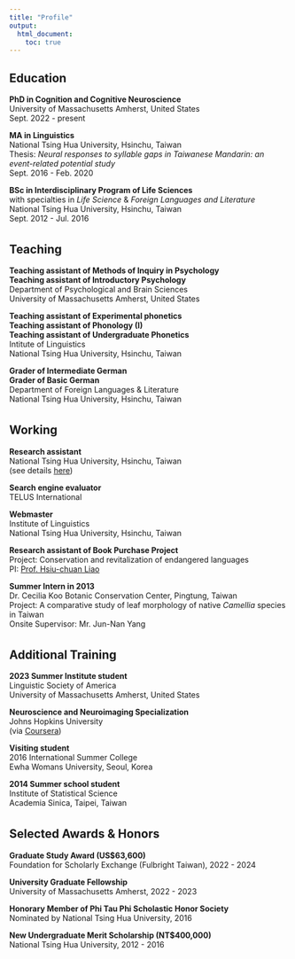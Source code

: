 ---
title: "Profile"
output:
  html_document:
    toc: true
---
## Education  
**PhD in Cognition and Cognitive Neuroscience**  
University of Massachusetts Amherst, United States  
Sept. 2022 - present  

**MA in Linguistics**  
National Tsing Hua University, Hsinchu, Taiwan  
Thesis: *Neural responses to syllable gaps in Taiwanese Mandarin: an event-related potential study*  
Sept. 2016 - Feb. 2020  

**BSc in Interdisciplinary Program of Life Sciences**  
with specialties in *Life Science* & *Foreign Languages and Literature*  
National Tsing Hua University, Hsinchu, Taiwan  
Sept. 2012 - Jul. 2016  

<div style="margin-bottom:35px;">
</div>

## Teaching 
**Teaching assistant of Methods of Inquiry in Psychology**  
**Teaching assistant of Introductory Psychology**  
Department of Psychological and Brain Sciences  
University of Massachusetts Amherst, United States  

**Teaching assistant of Experimental phonetics**  
**Teaching assistant of Phonology (I)**  
**Teaching assistant of Undergraduate Phonetics**  
Intitute of Linguistics  
National Tsing Hua University, Hsinchu, Taiwan  

**Grader of Intermediate German**  
**Grader of Basic German**  
Department of Foreign Languages & Literature  
National Tsing Hua University, Hsinchu, Taiwan 

<div style="margin-bottom:35px;">
</div>

## Working

**Research assistant**  
National Tsing Hua University, Hsinchu, Taiwan  
(see details [here](past.html))

**Search engine evaluator**  
TELUS International  

**Webmaster**  
Institute of Linguistics  
National Tsing Hua University, Hsinchu, Taiwan  

**Research assistant of Book Purchase Project**  
Project: Conservation and revitalization of endangered languages  
PI: [Prof. Hsiu-chuan Liao](http://ling.hss.nthu.edu.tw/faculty/hcliao/index.html)  

**Summer Intern in 2013**  
Dr. Cecilia Koo Botanic Conservation Center, Pingtung, Taiwan  
Project: A comparative study of leaf morphology of native *Camellia* species in Taiwan  
Onsite Supervisor: Mr. Jun-Nan Yang

<div style="margin-bottom:35px;">
</div>

## Additional Training 
**2023 Summer Institute student**  
Linguistic Society of America  
University of Massachusetts Amherst, United States

**Neuroscience and Neuroimaging Specialization**  
Johns Hopkins University  
(via [Coursera](https://coursera.org/share/d619ef92db4ef6d85e40896bdc5ed8ec))

**Visiting student**  
2016 International Summer College  
Ewha Womans University, Seoul, Korea  
  
**2014 Summer school student**  
Institute of Statistical Science  
Academia Sinica, Taipei, Taiwan  

<div style="margin-bottom:35px;">
</div>

## Selected Awards & Honors
**Graduate Study Award (US$63,600)**  
Foundation for Scholarly Exchange (Fulbright Taiwan), 2022 - 2024

**University Graduate Fellowship**  
University of Massachusetts Amherst, 2022 - 2023    

**Honorary Member of Phi Tau Phi Scholastic Honor Society**  
Nominated by National Tsing Hua University, 2016  

**New Undergraduate Merit Scholarship (NT$400,000)**    
National Tsing Hua University, 2012 - 2016  